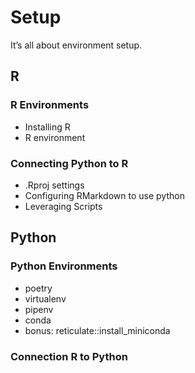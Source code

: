 # Setup

It's all about environment setup.


## R 

### R Environments

- Installing R
- R environment

### Connecting Python to R

- .Rproj settings
- Configuring RMarkdown to use python
- Leveraging Scripts

## Python 

### Python Environments

- poetry
- virtualenv
- pipenv
- conda
- bonus: reticulate::install_miniconda

### Connection R to Python
